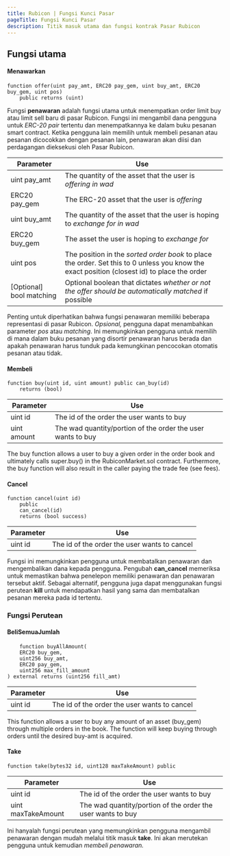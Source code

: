 ```yaml
---
title: Rubicon | Fungsi Kunci Pasar
pageTitle: Fungsi Kunci Pasar
description: Titik masuk utama dan fungsi kontrak Pasar Rubicon
---
```


## Fungsi utama

#### Menawarkan

```
function offer(uint pay_amt, ERC20 pay_gem, uint buy_amt, ERC20 buy_gem, uint pos) 
    public returns (uint)
```

Fungsi **penawaran** adalah fungsi utama untuk menempatkan order limit buy atau limit sell baru di pasar Rubicon. Fungsi ini mengambil dana pengguna untuk _ERC-20 pair_ tertentu dan menempatkannya ke dalam buku pesanan smart contract. Ketika pengguna lain memilih untuk membeli pesanan atau pesanan dicocokkan dengan pesanan lain, penawaran akan diisi dan perdagangan dieksekusi oleh Pasar Rubicon.

| Parameter                 | Use                                                                                                                                          |
| ------------------------- | -------------------------------------------------------------------------------------------------------------------------------------------- |
| uint pay\_amt             | The quantity of the asset that the user is _offering in wad_                                                                                 |
| ERC20 pay\_gem            | The ERC-20 asset that the user is _offering_                                                                                                 |
| uint buy\_amt             | The quantity of the asset that the user is hoping to _exchange for in wad_                                                                   |
| ERC20 buy\_gem            | The asset the user is hoping to _exchange for_                                                                                               |
| uint pos                  | The position in the _sorted order book_ to place the order. Set this to 0 unless you know the exact position (closest id) to place the order |
| \[Optional] bool matching | Optional boolean that dictates _whether or not the offer should be automatically matched_ if possible                                        |

Penting untuk diperhatikan bahwa fungsi penawaran memiliki beberapa representasi di pasar Rubicon. _Opsional,_ pengguna dapat menambahkan parameter _pos_ atau _matching_. Ini memungkinkan pengguna untuk memilih di mana dalam buku pesanan yang disortir penawaran harus berada dan apakah penawaran harus tunduk pada kemungkinan pencocokan otomatis pesanan atau tidak.

#### Membeli

```
function buy(uint id, uint amount) public can_buy(id) 
    returns (bool)
```

| Parameter   | Use                                                          |
| ----------- | ------------------------------------------------------------ |
| uint id     | The id of the order the user wants to buy                    |
| uint amount | The wad quantity/portion of the order the user wants to buy  |

The buy function allows a user to buy a given order in the order book and ultimately calls super.buy() in the RubiconMarket.sol contract. Furthermore, the buy function will also result in the caller paying the trade fee (see fees).

#### Cancel

```
function cancel(uint id)
    public
    can_cancel(id)
    returns (bool success)
```

| Parameter | Use                                          |
| --------- | -------------------------------------------- |
| uint id   | The id of the order the user wants to cancel |

Fungsi ini memungkinkan pengguna untuk membatalkan penawaran dan mengembalikan dana kepada pengguna. Pengubah **can\_cancel** memeriksa untuk memastikan bahwa penelepon memiliki penawaran dan penawaran tersebut aktif. Sebagai alternatif, pengguna juga dapat menggunakan fungsi perutean **kill** untuk mendapatkan hasil yang sama dan membatalkan pesanan mereka pada id tertentu.

### Fungsi Perutean

#### BeliSemuaJumlah

```
    function buyAllAmount(
    ERC20 buy_gem,
    uint256 buy_amt,
    ERC20 pay_gem,
    uint256 max_fill_amount
) external returns (uint256 fill_amt)
```

| Parameter | Use                                          |
| --------- | -------------------------------------------- |
| uint id   | The id of the order the user wants to cancel |

This function allows a user to buy any amount of an asset (buy\_gem) through multiple orders in the book. The function will keep buying through orders until the desired buy-amt is acquired.

#### Take

```
function take(bytes32 id, uint128 maxTakeAmount) public
```

| Parameter          | Use                                                          |
| ------------------ | ------------------------------------------------------------ |
| uint id            | The id of the order the user wants to buy                    |
| uint maxTakeAmount | The wad quantity/portion of the order the user wants to buy  |

Ini hanyalah fungsi perutean yang memungkinkan pengguna mengambil penawaran dengan mudah melalui titik masuk **take**. Ini akan merutekan pengguna untuk kemudian _membeli penawaran._